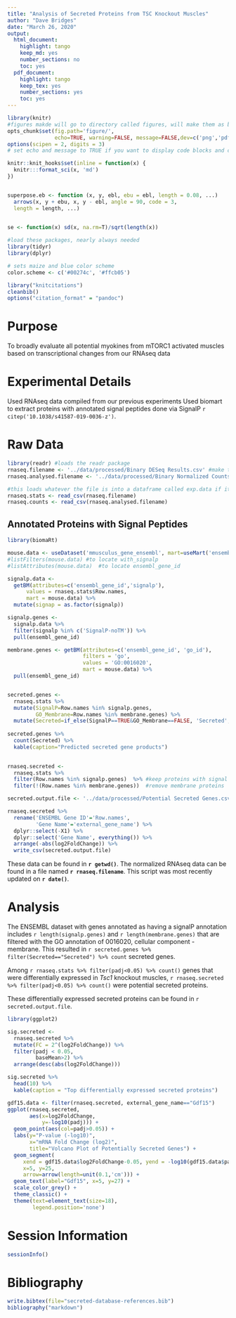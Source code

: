 ```yaml
---
title: "Analysis of Secreted Proteins from TSC Knockout Muscles"
author: "Dave Bridges"
date: "March 26, 2020"
output:
  html_document:
    highlight: tango
    keep_md: yes
    number_sections: no
    toc: yes
  pdf_document:
    highlight: tango
    keep_tex: yes
    number_sections: yes
    toc: yes
---
```


```r
library(knitr)
#figures makde will go to directory called figures, will make them as both png and pdf files 
opts_chunk$set(fig.path='figure/',
               echo=TRUE, warning=FALSE, message=FALSE,dev=c('png','pdf'))
options(scipen = 2, digits = 3)
# set echo and message to TRUE if you want to display code blocks and code output respectively

knitr::knit_hooks$set(inline = function(x) {
  knitr:::format_sci(x, 'md')
})


superpose.eb <- function (x, y, ebl, ebu = ebl, length = 0.08, ...)
  arrows(x, y + ebu, x, y - ebl, angle = 90, code = 3,
  length = length, ...)

  
se <- function(x) sd(x, na.rm=T)/sqrt(length(x))

#load these packages, nearly always needed
library(tidyr)
library(dplyr)

# sets maize and blue color scheme
color.scheme <- c('#00274c', '#ffcb05')

library("knitcitations")
cleanbib()
options("citation_format" = "pandoc")
```

# Purpose

To broadly evaluate all potential myokines from mTORC1 activated muscles based on transcriptional changes from our RNAseq data 

# Experimental Details

Used RNAseq data compiled from our previous experiments  Used biomart to extract proteins with annotated signal peptides done via SignalP `r citep('10.1038/s41587-019-0036-z')`.

# Raw Data

```r
library(readr) #loads the readr package
rnaseq.filename <- '../data/processed/Binary DESeq Results.csv' #make this a separate line, you can use any variable you want
rnaseq.analysed.filename <- '../data/processed/Binary Normalized Counts.csv'

#this loads whatever the file is into a dataframe called exp.data if it exists
rnaseq.stats <- read_csv(rnaseq.filename)
rnaseq.counts <- read_csv(rnaseq.analysed.filename)
```

## Annotated Proteins with Signal Peptides

```r
library(biomaRt)

mouse.data <- useDataset('mmusculus_gene_ensembl', mart=useMart('ensembl'))
#listFilters(mouse.data) #to locate with_signalp
#listAttributes(mouse.data)  #to locate ensembl_gene_id

signalp.data <- 
  getBM(attributes=c('ensembl_gene_id','signalp'), 
      values = rnaseq.stats$Row.names, 
      mart = mouse.data) %>%
  mutate(signap = as.factor(signalp))

signalp.genes <-
  signalp.data %>%
  filter(signalp %in% c('SignalP-noTM')) %>%
  pull(ensembl_gene_id)

membrane.genes <- getBM(attributes=c('ensembl_gene_id', 'go_id'),
                        filters = 'go', 
                        values = 'GO:0016020',
                        mart = mouse.data) %>%
  pull(ensembl_gene_id)


secreted.genes <-
  rnaseq.stats %>%
  mutate(SignalP=Row.names %in% signalp.genes,
         GO_Membrane=Row.names %in% membrane.genes) %>%
  mutate(Secreted=if_else(SignalP==TRUE&GO_Membrane==FALSE, 'Secreted','Non-Secreted'))
  
secreted.genes %>%  
  count(Secreted) %>%
  kable(caption="Predicted secreted gene products")
  

rnaseq.secreted <-
  rnaseq.stats %>%
  filter(Row.names %in% signalp.genes)  %>% #keep proteins with signal peptide
  filter(!(Row.names %in% membrane.genes))  #remove membrane proteins

secreted.output.file <- '../data/processed/Potential Secreted Genes.csv'

rnaseq.secreted %>%
  rename('ENSEMBL Gene ID'='Row.names',
         'Gene Name'='external_gene_name') %>%
  dplyr::select(-X1) %>%
  dplyr::select('Gene Name', everything()) %>%
  arrange(-abs(log2FoldChange)) %>%
  write_csv(secreted.output.file)
```

These data can be found in **`r getwd()`**.  The normalized RNAseq data can be found in a file named **`r rnaseq.filename`**.  This script was most recently updated on **`r date()`**.

# Analysis

The ENSEMBL dataset with genes annotated as having a signalP annotation includes `r length(signalp.genes)` and `r length(membrane.genes)` that are filtered with the GO annotation of 0016020, cellular component - membrane.  This resulted in `r secreted.genes %>% filter(Secreted=="Secreted") %>% count` secreted genes.

Among `r rnaseq.stats %>% filter(padj<0.05) %>% count()` genes that were differentially expressed in *Tsc1* knockout muscles, `r rnaseq.secreted %>% filter(padj<0.05) %>% count()` were potential secreted proteins.

These differentially expressed secreted proteins can be found in `r secreted.output.file`. 

```r

library(ggplot2)

sig.secreted <- 
  rnaseq.secreted %>%
  mutate(FC = 2^(log2FoldChange)) %>%
  filter(padj < 0.05,
         baseMean>2) %>%
  arrange(desc(abs(log2FoldChange))) 

sig.secreted %>%
  head(10) %>%
  kable(caption = "Top differentially expressed secreted proteins")

gdf15.data <- filter(rnaseq.secreted, external_gene_name=="Gdf15")  
ggplot(rnaseq.secreted,
       aes(x=log2FoldChange,
           y=-log10(padj))) +
  geom_point(aes(col=padj>0.05)) +
  labs(y="P-value (-log10)",
       x="mRNA Fold Change (log2)",
       title="Volcano Plot of Potentially Secreted Genes") +
  geom_segment(
     xend = gdf15.data$log2FoldChange-0.05, yend = -log10(gdf15.data$padj)+1,
     x=5, y=25,
     arrow=arrow(length=unit(0.1,'cm'))) +
  geom_text(label="Gdf15", x=5, y=27) +
  scale_color_grey() +
  theme_classic() +
  theme(text=element_text(size=18),
        legend.position='none')
```


# Session Information

```r
sessionInfo()
```

# Bibliography

```r
write.bibtex(file="secreted-database-references.bib")
bibliography("markdown")
```